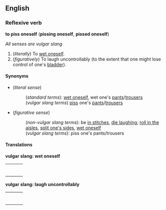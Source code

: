 ==English==
===Reflexive verb===
'''to piss oneself''' ('''pissing oneself''', '''pissed oneself''')

''All senses are vulgar slang''

#(''literally'') To [[wet oneself]].
#(''figuratively'') To laugh uncontrollably (to the extent that one might lose control of one's [[bladder]]).

====Synonyms====
*(''literal sense'')
*:(''standard terms''): [[wet oneself]], wet one's [[pants]]/[[trousers]]
*:(''vulgar slang terms'') [[piss]] one's [[pants]]/[[trousers]]
*(''figurative sense'')
*:(''non-vulgar slang terms''): be [[in stitches]], [[die laughing]], [[roll in the aisles]], [[split one's sides]], [[wet oneself]]
*:(''vulgar slang terms''): piss one's pants/trousers

====Translations====

'''vulgar slang: wet oneself'''
{| border=0  width=100%
|-
|bgcolor="#FFFFE0" valign=top width=48%|
{|
<!--languages from A to I go here-->
|}
| width=1% |
|bgcolor="#FFFFE0" valign=top width=48%|
{|
<!--languages from J to Z go here-->
|}
|}

'''vulgar slang: laugh uncontrollably'''
{| border=0  width=100%
|-
|bgcolor="#FFFFE0" valign=top width=48%|
{|
<!--languages from A to I go here-->
|}
| width=1% |
|bgcolor="#FFFFE0" valign=top width=48%|
{|
<!--languages from J to Z go here-->
|}
|}